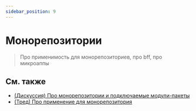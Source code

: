 ```yaml
---
sidebar_position: 9
---
```



# Монорепозитории

<WIP ticket="221" />

> Про применимость для монорепозиториев, про bff, про микроаппы

## См. также

- [(Дискуссия) Про монорепозитории и подключаемые модули-пакеты](https://github.com/feature-sliced/documentation/discussions/50)
- [(Тред) Про применение для монорепозитория](https://t.me/feature_sliced/2412)
